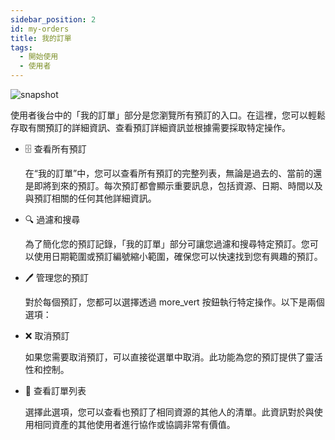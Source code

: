 ---
sidebar_position: 2
id: my-orders
title: 我的訂單
tags:
  - 開始使用
  - 使用者
---



<BrowserWindow url={url}>

![snapshot](../../assets/user/my-orders.png)

</BrowserWindow>

使用者後台中的「我的訂單」部分是您瀏覽所有預訂的入口。在這裡，您可以輕鬆存取有關預訂的詳細資訊、查看預訂詳細資訊並根據需要採取特定操作。

- 🗄️ 查看所有預訂

  在“我的訂單”中，您可以查看所有預訂的完整列表，無論是過去的、當前的還是即將到來的預訂。每次預訂都會顯示重要訊息，包括資源、日期、時間以及與預訂相關的任何其他詳細資訊。

- 🔍 過濾和搜尋

  為了簡化您的預訂記錄，「我的訂單」部分可讓您過濾和搜尋特定預訂。您可以使用日期範圍或預訂編號縮小範圍，確保您可以快速找到您有興趣的預訂。

- 🖊️ 管理您的預訂

  對於每個預訂，您都可以選擇透過 <span class="icon">more_vert</span> 按鈕執行特定操作。以下是兩個選項：

- ❌ 取消預訂

  如果您需要取消預訂，可以直接從選單中取消。此功能為您的預訂提供了靈活性和控制。

- 👀 查看訂單列表

  選擇此選項，您可以查看也預訂了相同資源的其他人的清單。此資訊對於與使用相同資產的其他使用者進行協作或協調非常有價值。
